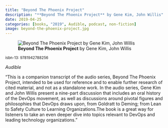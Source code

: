 ```yaml
---
title: "Beyond The Phoenix Project"
description: "**Beyond The Phoenix Project** by Gene Kim, John Willis"
date: 2019-04-25
categories: [books, "2019", Audible, podcast, non-fiction]
image: beyond-the-phoenix-project.jpg
---
```

![**Beyond The Phoenix Project** by Gene Kim, John Willis](beyond-the-phoenix-project.jpg){fig-align="left"}

<sup>isbn-13: 9781942788256</sup>

*Audible*

"This is a companion transcript of the audio series, Beyond The Phoenix
Project, intended to be used for reference and to enable further research
of cited material, and not as a standalone work. In the audio series, Gene
Kim and John Willis present a nine-part discussion that includes an oral
history of the DevOps movement, as well as discussions around pivotal
figures and philosophies that DevOps draws upon, from Goldratt to Deming;
from Lean to Safety Culture to Learning Organizations.The book is a great
way for listeners to take an even deeper dive into topics relevant to
DevOps and leading technology organizations."